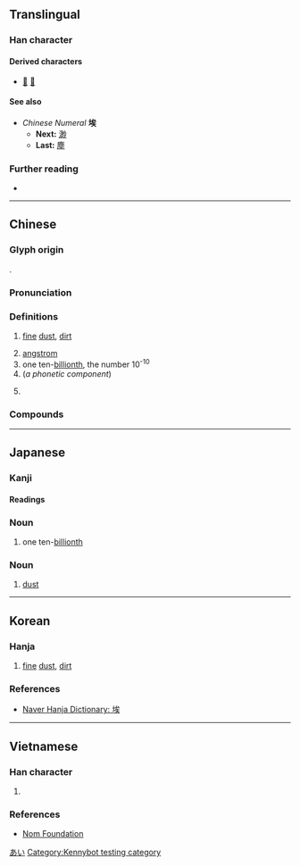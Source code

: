 {{character info}}
==Translingual==

===Han character===
{{Han char|rn=32|rad=土|as=07|sn=10|four=43134|canj=GIOK|ids=⿰土矣}}

====Derived characters====
* [[𤠱]] [[𣘂]]

====See also====
* ''Chinese Numeral'' '''埃'''
** '''Next:''' [[渺]]
** '''Last:''' [[塵]]

===Further reading===
* {{Han ref|kx=0229.190|dkj=05107|dj=0465.090|hdz=10447.150|uh=57C3|ud=22467|bh=AE4A|bd=44618}}

----

==Chinese==
{{zh-forms}}

===Glyph origin===
{{Han etym}}
{{Han compound|土|矣|ls=psc|c1=s|c2=p|t1=earth; soil}}.

===Pronunciation===
{{zh-pron
|m=āi
|m-s=
|c=oi1,aai1
|c-t=
|g=
|h=pfs=âi
|j=
|mb=ái
|md=ăi
|mn=ai/ia
|mn_note=ai - literary; ia - vernacular
|mn-t=
|w=2e,2i
|w_note=2e - usual pronunciation; 2i - in {{zh-l|*埃及}}
|x=
|mc=y
|oc=y
|ma=
|cat=n,num,pn
}}

===Definitions===
{{head|zh|Han character}}

# [[fine]] [[dust]], [[dirt]]
#: {{zh-x|塵埃|dust}}
# [[angstrom]]
# one ten-[[billionth]], the number 10<sup>-10</sup>
# (''a phonetic component'')
#: {{zh-x|^埃及|Egypt}}
#: {{zh-x|^埃塞俄比亞|Abyssinia}}
#: {{zh-x|蘇維埃|soviet}}
# {{zh-abbrev|埃及|Egypt}}

===Compounds===
{{zh-der|埃及|埃及曆|埃塵|埃滅|塵埃|塵埃傳染|塵埃落定|星際塵埃|涓埃|蘇維埃|雰埃}}

{{cln|zh|numeral symbols|numerals}}

----

==Japanese==

===Kanji===
{{ja-kanji|rs=土07}}

====Readings====
{{ja-readings
|goon=あい
|kanon=あい
|kun=ちり-,ほこり-
}}

===Noun===
{{ja-kanjitab|y=on}}
{{ja-noun|あい}}

# one ten-[[billionth]]

===Noun===
{{ja-kanjitab|ほこり|y=k}}
{{ja-noun|ほこり}}

# [[dust]]

[[Category:Japanese numeral symbols|あい]]

----

==Korean==

===Hanja===
{{ko-hanja|티끌|애}}

# [[fine]] [[dust]], [[dirt]]

===References===
* [https://hanja.dict.naver.com/hanja?q=埃 Naver Hanja Dictionary: 埃]

----

==Vietnamese==

===Han character===
{{vi-readings|hanviet=ai|nom=ai}}

# {{rfdef|vi|sort=土07}}

===References===
* [http://nomfoundation.org/common/nom_details.php?codepoint=57C3 Nom Foundation]

[[Category:Kennybot testing category]]